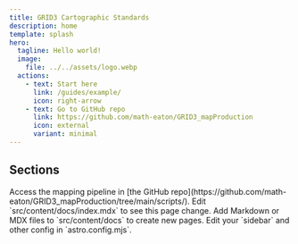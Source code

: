 ```yaml
---
title: GRID3 Cartographic Standards
description: home
template: splash
hero:
  tagline: Hello world!
  image:
    file: ../../assets/logo.webp
  actions:
    - text: Start here
      link: /guides/example/
      icon: right-arrow
    - text: Go to GitHub repo
      link: https://github.com/math-eaton/GRID3_mapProduction
      icon: external
      variant: minimal
---
```



## Sections

<CardGrid stagger>
	<Card title="Codebase" icon="setting">
		Access the mapping pipeline in [the GitHub repo](https://github.com/math-eaton/GRID3_mapProduction/tree/main/scripts/).
	</Card>
	<Card title="Map samples" icon="pencil">
		Edit `src/content/docs/index.mdx` to see this page change.
	</Card>
	<Card title="Documentation" icon="add-document">
		Add Markdown or MDX files to `src/content/docs` to create new pages.
	</Card>
	<Card title="FAQ" icon="open-book">
		Edit your `sidebar` and other config in `astro.config.mjs`.
	</Card>
</CardGrid>

